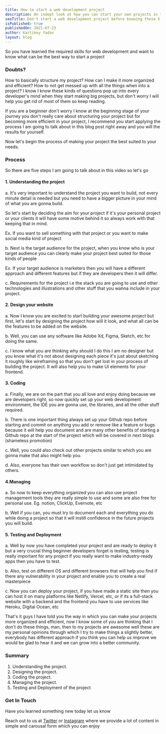 ```yaml
---
title: How to start a web development project
description: An indept look at how you can start your own projects in the world of web development
seoTitle: Don't start a web development project before knowing these 5 fundamental things, build your web development project using these, and see the difference confident.
isPublished: true
publishedOn: 2021-07-23
author: Kartikey Yadav
layout: blog
---
```


So you have learned the required skills for web development and want to know what can be the best way to start a project

### **Doubts?**

How to basically structure my project? How can I make it more organized and efficient? How to not get messed up with all the things when into a project? I know I know these kinds of questions pop up into every developer's mind when they start making big projects, but don't worry I will help you get rid of most of them so keep reading.

If you are a beginner don't worry I know at the beginning stage of your journey you don't really care about structuring your project but for becoming more efficient in your project, I recommend you start applying the process I am going to talk about in this blog post right away and you will the results for yourself.

Now let's begin the process of making your project the best suited to your needs.

### **Process**

So there are five steps I am going to talk about in this video so let's go

#### 1. Understanding the project

a. It's very important to understand the project you want to build, not every minute detail is needed but you need to have a bigger picture in your mind of what you are gonna build.

So let's start by deciding the aim for your project if it's your personal project or your clients it will have some motive behind it so always work with that keeping that in mind.

Ex. If you want to sell something with that project or you want to make social media kind of project

b. Next is the target audience for the project, when you know who is your target audience you can clearly make your project best suited for those kinds of people

Ex. If your target audience is marketers then you will have a different approach and different features but if they are developers then it will differ.

c. Requirements for the project i.e the stack you are going to use and other technologies and illustrations and other stuff that you wanna include in your project.

#### 2. Design your website

a. Now I know you are excited to start building your awesome project but first, let's start by designing the project how will it look, and what all can be the features to be added on the website.

b. Well, you can use any software like Adobe Xd, Figma, Sketch, etc for doing the same.

c. I know what you are thinking why should I do this I am no designer but you know what it's not about designing each piece it's just about sketching it roughly like wireframing so that you don't get lost in your process of building the project. It will also help you to make UI elements for your frontend.

#### 3. Coding

a. Finally, we are on the part that you all love and enjoy doing because we are developers right, so now quickly set up your web development environment, the IDE you are gonna use, the libraries, and all the other stuff required.

b. There is one important thing always set up your Github repo before starting and commit on anything you add or remove like a feature or bugs because it will help you document and are many other benefits of starting a Github repo at the start of the project which will be covered in next blogs (shameless promotion)

c. Well, you could also check out other projects similar to which you are gonna make that also might help you.

d. Also, everyone has their own workflow so don't just get intimidated by others.

#### 4.Managing

a. So now to keep everything organized you can also use project management tools they are really simple to use and some are also free for personal use. Eg. notion, ClickUp, Evernote, etc

b. Well if you can, you must try to document each and everything you do while doing a project so that it will instill confidence in the future projects you will build.

#### 5. Testing and Deployment

a. Well by now you have completed your project and are ready to deploy it but a very crucial thing beginner developers forget is testing, testing is really important for any project if you really want to make industry-ready apps then you have to test.

b. Also, test on different OS and different browsers that will help you find if there any vulnerability in your project and enable you to create a real masterpiece

c. Now you can deploy your project, if you have made a static site then you can host it on many platforms like Netlify, Vercel, etc, or if its a full-stack website with a backend and the frontend you have to use services like Heroku, Digital Ocean, etc

That's it guys I have told you the way in which you can make your projects more organized and efficient, now I know some of you are thinking that I don't do these things, man, then to my projects are awesome well these are my personal opinions through which I try to make things a slightly better, everybody has different approach if you think you can help us improve we would be glad to hear it and we can grow into a better community.

### Summary

1. Understanding the project.
2. Designing the project.
3. Coding the project.
4. Managing the project.
5. Testing and Deployment of the project

### Get In Touch

Have you learned something new today let us know

Reach out to us at [Twitter](https://twitter.com/aviatecoders) or [Instagram](https://www.instagram.com/aviatecoders/) where we provide a lot of content in simple and carousal form which you can enjoy
